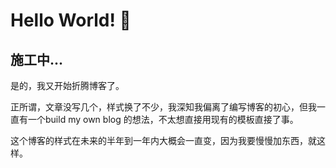 
# Hello World! 🚧
## 施工中...

是的，我又开始折腾博客了。

正所谓，文章没写几个，样式换了不少，我深知我偏离了编写博客的初心，但我一直有一个build my own blog 的想法，不太想直接用现有的模板直接了事。

这个博客的样式在未来的半年到一年内大概会一直变，因为我要慢慢加东西，就这样。

<div class="w-full flex items-center justify-center gap-x-4 text-4xl p-2 mt-4">
  <div class="i-vscode-icons:file-type-light-pnpm" />
  <div class="i-vscode-icons:file-type-light-pnpm?mask text-red-300" />
</div>